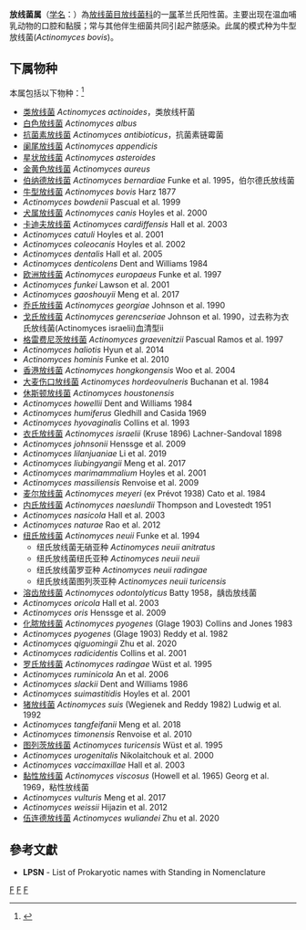 {{Automatic taxobox
| taxon = Actinomyces
| authority = Harz, 1877
| type species = 牛型放线菌<br><small>Actinomyces bovis</small>
| type species authority = Harz, 1877
| synonyms = 
* ''Actinobacterium''
* ''Actinocladothrix''
* ''Aktinomyces''
* ''Brevistreptothrix''
}}
'''放线菌属'''（[[学名|学名]]：{{lang|la|''Actinomyces''}}）為[[放线菌目|放线菌目]][[放线菌科|放线菌科]]的一[[属|属]]革兰氏阳性菌。主要出现在温血哺乳动物的口腔和黏膜；常与其他伴生细菌共同引起产脓感染。此属的模式种为牛型放线菌(''Actinomyces bovis'')。

==下属物种==
本属包括以下物种：<ref>{{cite web |title=Actinomyces Harz, 1877 |url=https://www.gbif.org/species/8896911 |website=GBIF}}</ref>
* [[类放线菌|类放线菌]] ''Actinomyces actinoides''，类放线杆菌
* [[白色放线菌|白色放线菌]] ''Actinomyces albus''
* [[抗菌素放线菌|抗菌素放线菌]] ''Actinomyces antibioticus''，抗菌素链霉菌
* [[阑尾放线菌|阑尾放线菌]] ''Actinomyces appendicis''
* [[星状放线菌|星状放线菌]] ''Actinomyces asteroides''
* [[金黄色放线菌|金黄色放线菌]] ''Actinomyces aureus''
* [[伯纳德放线菌|伯纳德放线菌]] ''Actinomyces bernardiae'' Funke et al. 1995，伯尔德氏放线菌
* [[牛型放线菌|牛型放线菌]] ''Actinomyces bovis'' Harz 1877
* ''Actinomyces bowdenii'' Pascual et al. 1999
* [[犬属放线菌|犬属放线菌]] ''Actinomyces canis'' Hoyles et al. 2000
* [[卡迪夫放线菌|卡迪夫放线菌]] ''Actinomyces cardiffensis'' Hall et al. 2003
* ''Actinomyces catuli'' Hoyles et al. 2001
* ''Actinomyces coleocanis'' Hoyles et al. 2002
* ''Actinomyces dentalis'' Hall et al. 2005
* ''Actinomyces denticolens'' Dent and Williams 1984
* [[欧洲放线菌|欧洲放线菌]] ''Actinomyces europaeus'' Funke et al. 1997
* ''Actinomyces funkei'' Lawson et al. 2001
* ''Actinomyces gaoshouyii'' Meng et al. 2017
* [[乔氏放线菌|乔氏放线菌]] ''Actinomyces georgiae'' Johnson et al. 1990
* [[戈氏放线菌|戈氏放线菌]] ''Actinomyces gerencseriae'' Johnson et al. 1990，过去称为衣氏放线菌(Actinomyces israelii)血清型ii
* [[格雷费尼茨放线菌|格雷费尼茨放线菌]] ''Actinomyces graevenitzii'' Pascual Ramos et al. 1997
* ''Actinomyces haliotis'' Hyun et al. 2014
* ''Actinomyces hominis'' Funke et al. 2010
* [[香港放线菌|香港放线菌]] ''Actinomyces hongkongensis'' Woo et al. 2004
* [[大麦伤口放线菌|大麦伤口放线菌]] ''Actinomyces hordeovulneris'' Buchanan et al. 1984
* [[休斯顿放线菌|休斯顿放线菌]] ''Actinomyces houstonensis''
* ''Actinomyces howellii'' Dent and Williams 1984
* ''Actinomyces humiferus'' Gledhill and Casida 1969
* ''Actinomyces hyovaginalis'' Collins et al. 1993
* [[衣氏放线菌|衣氏放线菌]] ''Actinomyces israelii'' (Kruse 1896) Lachner-Sandoval 1898
* ''Actinomyces johnsonii'' Henssge et al. 2009
* ''Actinomyces lilanjuaniae'' Li et al. 2019
* ''Actinomyces liubingyangii'' Meng et al. 2017
* ''Actinomyces marimammalium'' Hoyles et al. 2001
* ''Actinomyces massiliensis'' Renvoise et al. 2009
* [[麦尔放线菌|麦尔放线菌]] ''Actinomyces meyeri'' (ex Prévot 1938) Cato et al. 1984
* [[内氏放线菌|内氏放线菌]] ''Actinomyces naeslundii'' Thompson and Lovestedt 1951
* ''Actinomyces nasicola'' Hall et al. 2003
* ''Actinomyces naturae'' Rao et al. 2012
* [[纽氏放线菌|纽氏放线菌]] ''Actinomyces neuii'' Funke et al. 1994
** 纽氏放线菌无硝亚种 ''Actinomyces neuii anitratus''
** 纽氏放线菌纽氏亚种 ''Actinomyces neuii neuii'' 
** 纽氏放线菌罗亚种 ''Actinomyces neuii radingae'' 
** 纽氏放线菌图列茨亚种 ''Actinomyces neuii turicensis'' 
* [[溶齿放线菌|溶齿放线菌]] ''Actinomyces odontolyticus'' Batty 1958，龋齿放线菌
* ''Actinomyces oricola'' Hall et al. 2003
* ''Actinomyces oris'' Henssge et al. 2009
* [[化脓放线菌|化脓放线菌]] ''Actinomyces pyogenes'' (Glage 1903) Collins and Jones 1983
* ''Actinomyces pyogenes'' (Glage 1903) Reddy et al. 1982
* ''Actinomyces qiguomingii'' Zhu et al. 2020
* ''Actinomyces radicidentis'' Collins et al. 2001
* [[罗氏放线菌|罗氏放线菌]] ''Actinomyces radingae'' Wüst et al. 1995
* ''Actinomyces ruminicola'' An et al. 2006
* ''Actinomyces slackii'' Dent and Williams 1986
* ''Actinomyces suimastitidis'' Hoyles et al. 2001
* [[猪放线菌|猪放线菌]] ''Actinomyces suis'' (Wegienek and Reddy 1982) Ludwig et al. 1992
* ''Actinomyces tangfeifanii'' Meng et al. 2018
* ''Actinomyces timonensis'' Renvoise et al. 2010
* [[图列茨放线菌|图列茨放线菌]] ''Actinomyces turicensis'' Wüst et al. 1995
* ''Actinomyces urogenitalis'' Nikolaitchouk et al. 2000
* ''Actinomyces vaccimaxillae'' Hall et al. 2003
* [[黏性放线菌|黏性放线菌]] ''Actinomyces viscosus'' (Howell et al. 1965) Georg et al. 1969，粘性放线菌
* ''Actinomyces vulturis'' Meng et al. 2017
* ''Actinomyces weissii'' Hijazin et al. 2012
* [[伍连德放线菌|伍连德放线菌]] ''Actinomyces wuliandei'' Zhu et al. 2020

==參考文獻==
{{reflist}}
* '''LPSN''' - List of Prokaryotic names with Standing in Nomenclature

{{taxonbar}}

[[Category:革兰氏阳性菌|F]]
[[Category:_放线菌科|F]]
[[Category:1877年描述的分类群|F]]